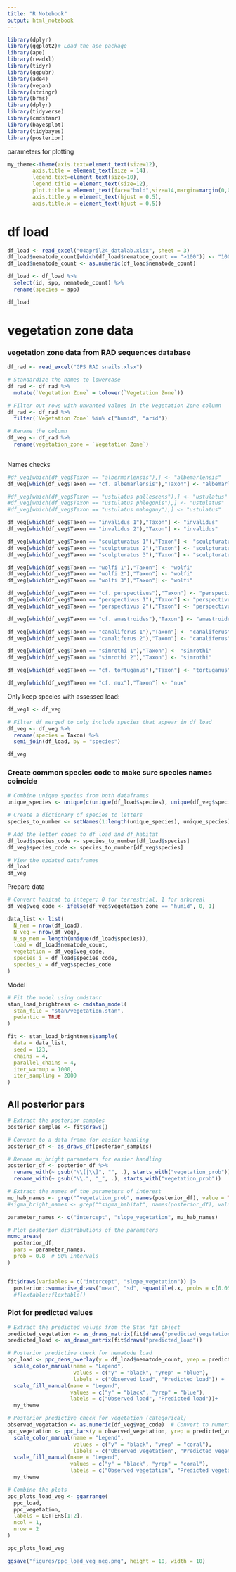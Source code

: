```yaml
---
title: "R Notebook"
output: html_notebook
---
```


```r
library(dplyr)
library(ggplot2)# Load the ape package
library(ape)
library(readxl)
library(tidyr)
library(ggpubr)
library(ade4)
library(vegan)
library(stringr)
library(brms)
library(dplyr)
library(tidyverse)
library(cmdstanr)
library(bayesplot)
library(tidybayes)
library(posterior)
```


parameters for plotting

```r
my_theme<-theme(axis.text=element_text(size=12),
        axis.title = element_text(size = 14),
        legend.text=element_text(size=10),
        legend.title = element_text(size=12),
        plot.title = element_text(face="bold",size=14,margin=margin(0,0,20,0),hjust = 0.5),
        axis.title.y = element_text(hjust = 0.5),
        axis.title.x = element_text(hjust = 0.5))
```


# df load

```r
df_load <- read_excel("04april24_datalab.xlsx", sheet = 3)
df_load$nematode_count[which(df_load$nematode_count == ">100")] <- "100"
df_load$nematode_count <- as.numeric(df_load$nematode_count)

df_load <- df_load %>% 
  select(id, spp, nematode_count) %>% 
  rename(species = spp)

df_load
```


# vegetation zone data


### vegetation zone data from RAD sequences database

```r
df_rad <- read_excel("GPS RAD snails.xlsx")

# Standardize the names to lowercase
df_rad <- df_rad %>%
  mutate(`Vegetation Zone` = tolower(`Vegetation Zone`))

# Filter out rows with unwanted values in the Vegetation Zone column
df_rad <- df_rad %>%
  filter(`Vegetation Zone` %in% c("humid", "arid"))

# Rename the column
df_veg <- df_rad %>%
  rename(vegetation_zone = `Vegetation Zone`)
  
```

Names checks

```r
#df_veg[which(df_veg$Taxon == "albermarlensis"),] <- "albemarlensis"
df_veg[which(df_veg$Taxon == "cf. albemarlensis"),"Taxon"] <- "albemarlensis"

#df_veg[which(df_veg$Taxon == "ustulatus pallescens"),] <- "ustulatus"
#df_veg[which(df_veg$Taxon == "ustulatus phlegonis"),] <- "ustulatus"
#df_veg[which(df_veg$Taxon == "ustulatus mahogany"),] <- "ustulatus"

df_veg[which(df_veg$Taxon == "invalidus 1"),"Taxon"] <- "invalidus"
df_veg[which(df_veg$Taxon == "invalidus 2"),"Taxon"] <- "invalidus"

df_veg[which(df_veg$Taxon == "sculpturatus 1"),"Taxon"] <- "sculpturatus"
df_veg[which(df_veg$Taxon == "sculpturatus 2"),"Taxon"] <- "sculpturatus"
df_veg[which(df_veg$Taxon == "sculpturatus 3"),"Taxon"] <- "sculpturatus"

df_veg[which(df_veg$Taxon == "wolfi 1"),"Taxon"] <- "wolfi"
df_veg[which(df_veg$Taxon == "wolfi 2"),"Taxon"] <- "wolfi"
df_veg[which(df_veg$Taxon == "wolfi 3"),"Taxon"] <- "wolfi"

df_veg[which(df_veg$Taxon == "cf. perspectivus"),"Taxon"] <- "perspectivus"
df_veg[which(df_veg$Taxon == "perspectivus 1"),"Taxon"] <- "perspectivus"
df_veg[which(df_veg$Taxon == "perspectivus 2"),"Taxon"] <- "perspectivus"

df_veg[which(df_veg$Taxon == "cf. amastroides"),"Taxon"] <- "amastroides"

df_veg[which(df_veg$Taxon == "canaliferus 1"),"Taxon"] <- "canaliferus"
df_veg[which(df_veg$Taxon == "canaliferus 2"),"Taxon"] <- "canaliferus"

df_veg[which(df_veg$Taxon == "simrothi 1"),"Taxon"] <- "simrothi"
df_veg[which(df_veg$Taxon == "simrothi 2"),"Taxon"] <- "simrothi"

df_veg[which(df_veg$Taxon == "cf. tortuganus"),"Taxon"] <- "tortuganus"

df_veg[which(df_veg$Taxon == "cf. nux"),"Taxon"] <- "nux"


```

Only keep species with assessed load:

```r

df_veg1 <- df_veg

# Filter df_merged to only include species that appear in df_load
df_veg <- df_veg %>%
  rename(species = Taxon) %>% 
  semi_join(df_load, by = "species")

df_veg
```


### Create common species code to make sure species names coincide

```r

# Combine unique species from both dataframes
unique_species <- unique(c(unique(df_load$species), unique(df_veg$species)))

# Create a dictionary of species to letters
species_to_number <- setNames(1:length(unique_species), unique_species)

# Add the letter codes to df_load and df_habitat
df_load$species_code <- species_to_number[df_load$species]
df_veg$species_code <- species_to_number[df_veg$species]

# View the updated dataframes
df_load
df_veg

```


Prepare data

```r
# Convert habitat to integer: 0 for terrestrial, 1 for arboreal
df_veg$veg_code <- ifelse(df_veg$vegetation_zone == "humid", 0, 1)

data_list <- list(
  N_nem = nrow(df_load),
  N_veg = nrow(df_veg),
  N_sp_nem = length(unique(df_load$species)),
  load = df_load$nematode_count,
  vegetation = df_veg$veg_code,
  species_i = df_load$species_code,
  species_v = df_veg$species_code
)

```


Model

```r

# Fit the model using cmdstanr
stan_load_brightness <- cmdstan_model(
  stan_file = "stan/vegetation.stan", 
  pedantic = TRUE
)

fit <- stan_load_brightness$sample(
  data = data_list,
  seed = 123,             
  chains = 4,               
  parallel_chains = 4,    
  iter_warmup = 1000,       
  iter_sampling = 2000   
)

```


## All posterior pars

```r
# Extract the posterior samples
posterior_samples <- fit$draws()

# Convert to a data frame for easier handling
posterior_df <- as_draws_df(posterior_samples)

# Rename mu_bright parameters for easier handling
posterior_df <- posterior_df %>%
  rename_with(~ gsub("\\[|\\]", "", .), starts_with("vegetation_prob")) %>%
  rename_with(~ gsub("\\.", "_", .), starts_with("vegetation_prob"))

# Extract the names of the parameters of interest
mu_hab_names <- grep("^vegetation_prob", names(posterior_df), value = TRUE)
#sigma_bright_names <- grep("^sigma_habitat", names(posterior_df), value = TRUE)

parameter_names <- c("intercept", "slope_vegetation", mu_hab_names)
```


```r
# Plot posterior distributions of the parameters
mcmc_areas(
  posterior_df,
  pars = parameter_names,
  prob = 0.8  # 80% intervals
)



```


```r
fit$draws(variables = c("intercept", "slope_vegetation")) |>
  posterior::summarise_draws("mean", "sd", ~quantile(.x, probs = c(0.05, 0.95)), "rhat") #|>
  #flextable::flextable()
```


### Plot for predicted values


```r

# Extract the predicted values from the Stan fit object
predicted_vegetation <- as_draws_matrix(fit$draws("predicted_vegetation"))
predicted_load <- as_draws_matrix(fit$draws("predicted_load"))

# Posterior predictive check for nematode load
ppc_load <- ppc_dens_overlay(y = df_load$nematode_count, yrep = predicted_load) +
  scale_color_manual(name = "Legend",
                     values = c("y" = "black", "yrep" = "blue"),
                     labels = c("Observed load", "Predicted load")) +
  scale_fill_manual(name = "Legend",
                    values = c("y" = "black", "yrep" = "blue"),
                    labels = c("Observed load", "Predicted load"))+
  my_theme

# Posterior predictive check for vegetation (categorical)
observed_vegetation <- as.numeric(df_veg$veg_code)  # Convert to numeric if needed
ppc_vegetation <- ppc_bars(y = observed_vegetation, yrep = predicted_vegetation) +
  scale_color_manual(name = "Legend",
                     values = c("y" = "black", "yrep" = "coral"),
                     labels = c("Observed vegetation", "Predicted vegetation")) +
  scale_fill_manual(name = "Legend",
                    values = c("y" = "black", "yrep" = "coral"),
                    labels = c("Observed vegetation", "Predicted vegetation"))+
  my_theme

# Combine the plots
ppc_plots_load_veg <- ggarrange(
  ppc_load,
  ppc_vegetation,
  labels = LETTERS[1:2],
  ncol = 1,
  nrow = 2
)

ppc_plots_load_veg

ggsave("figures/ppc_load_veg_neg.png", height = 10, width = 10)


```